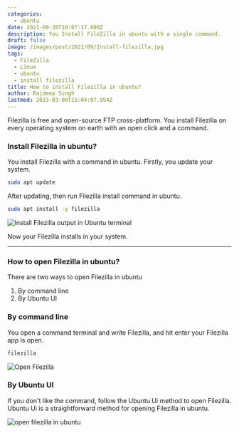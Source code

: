 ```yaml
---
categories:
  - ubuntu
date: 2021-09-30T10:07:17.000Z
description: You Install FileZilla in ubuntu with a single command.
draft: false
image: /images/post/2021/09/Install-filezilla.jpg
tags:
  - FileZilla
  - Linux
  - ubuntu
  - install filezilla
title: How to install Filezilla in ubuntu?
author: Rajdeep Singh
lastmod: 2023-03-09T15:04:07.954Z
---
```


Filezilla is free and open-source FTP cross-platform. You install Filezilla on
every operating system on earth with an open click and a command.

### Install Filezilla in ubuntu?

You install Filezilla with a command in ubuntu. Firstly, you update your system.

```bash
sudo apt update
```

After updating, then run Filezilla install command in ubuntu.

```bash
sudo apt install -y filezilla
```

![Install Filezilla output in Ubuntu terminal](/images/post/2021/09/install-file-zilla.png "Install Filezilla output in Ubuntu terminal")

Now your Filezilla installs in your system.

---

### How to open Filezilla in ubuntu?

There are two ways to open Filezilla in ubuntu

1. By command line
2. By Ubuntu UI

### By command line

You open a command terminal and write Filezilla, and hit enter your Filezilla
app is open.

```bash
filezilla
```

![Open Filezilla](/images/post/2021/09/open-filezilla.png "Open Filezilla")

### By Ubuntu UI

If you don't like the command, follow the Ubuntu Ui method to open Filezilla.
Ubuntu Ui is a straightforward method for opening Filezilla in ubuntu.

![open filezilla in ubuntu](/images/post/2021/09/open-filezilla-in-ubantu.png "open filezilla in ubuntu")
